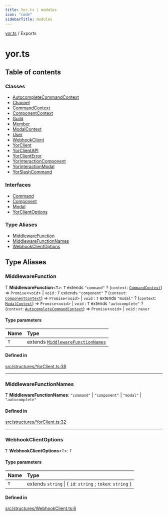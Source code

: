 ```yaml
---
title: Yor.ts | modules
icon: "code"
sidebarTitle: modules
---
```

[yor.ts](README) / Exports

# yor.ts

## Table of contents

### Classes

- [AutocompleteCommandContext](classes/AutocompleteCommandContext)
- [Channel](classes/Channel)
- [CommandContext](classes/CommandContext)
- [ComponentContext](classes/ComponentContext)
- [Guild](classes/Guild)
- [Member](classes/Member)
- [ModalContext](classes/ModalContext)
- [User](classes/User)
- [WebhookClient](classes/WebhookClient)
- [YorClient](classes/YorClient)
- [YorClientAPI](classes/YorClientAPI)
- [YorClientError](classes/YorClientError)
- [YorInteractionComponent](classes/YorInteractionComponent)
- [YorInteractionModal](classes/YorInteractionModal)
- [YorSlashCommand](classes/YorSlashCommand)

### Interfaces

- [Command](interfaces/Command)
- [Component](interfaces/Component)
- [Modal](interfaces/Modal)
- [YorClientOptions](interfaces/YorClientOptions)

### Type Aliases

- [MiddlewareFunction](modules#middlewarefunction)
- [MiddlewareFunctionNames](modules#middlewarefunctionnames)
- [WebhookClientOptions](modules#webhookclientoptions)

## Type Aliases

### MiddlewareFunction

Ƭ **MiddlewareFunction**\<`T`\>: `T` extends ``"command"`` ? (`context`: [`CommandContext`](classes/CommandContext)) => `Promise`\<`void`\> \| `void` : `T` extends ``"component"`` ? (`context`: [`ComponentContext`](classes/ComponentContext)) => `Promise`\<`void`\> \| `void` : `T` extends ``"modal"`` ? (`context`: [`ModalContext`](classes/ModalContext)) => `Promise`\<`void`\> \| `void` : `T` extends ``"autocomplete"`` ? (`context`: [`AutocompleteCommandContext`](classes/AutocompleteCommandContext)) => `Promise`\<`void`\> \| `void` : `never`

#### Type parameters

| Name | Type |
| :------ | :------ |
| `T` | extends [`MiddlewareFunctionNames`](modules#middlewarefunctionnames) |

#### Defined in

[src/structures/YorClient.ts:38](https://github.com/OreOreki/interactions.ts/blob/69aba85/src/structures/YorClient.ts#L38)

___

### MiddlewareFunctionNames

Ƭ **MiddlewareFunctionNames**: ``"command"`` \| ``"component"`` \| ``"modal"`` \| ``"autocomplete"``

#### Defined in

[src/structures/YorClient.ts:32](https://github.com/OreOreki/interactions.ts/blob/69aba85/src/structures/YorClient.ts#L32)

___

### WebhookClientOptions

Ƭ **WebhookClientOptions**\<`T`\>: `T`

#### Type parameters

| Name | Type |
| :------ | :------ |
| `T` | extends `string` \| \{ `id`: `string` ; `token`: `string`  } |

#### Defined in

[src/structures/WebhookClient.ts:6](https://github.com/OreOreki/interactions.ts/blob/69aba85/src/structures/WebhookClient.ts#L6)
